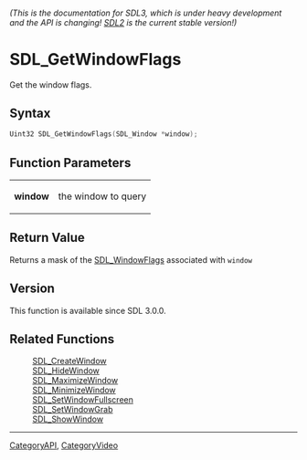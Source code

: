 ====== (This is the documentation for SDL3, which is under heavy development and the API is changing! [https://wiki.libsdl.org/SDL2/ SDL2] is the current stable version!) ======
= SDL_GetWindowFlags =

Get the window flags.

== Syntax ==

<syntaxhighlight lang='c'>
Uint32 SDL_GetWindowFlags(SDL_Window *window);
</syntaxhighlight>

== Function Parameters ==

{|
|'''window'''
|the window to query
|}

== Return Value ==

Returns a mask of the [[SDL_WindowFlags]] associated with
<code>window</code>

== Version ==

This function is available since SDL 3.0.0.

== Related Functions ==

:[[SDL_CreateWindow]]
:[[SDL_HideWindow]]
:[[SDL_MaximizeWindow]]
:[[SDL_MinimizeWindow]]
:[[SDL_SetWindowFullscreen]]
:[[SDL_SetWindowGrab]]
:[[SDL_ShowWindow]]

----
[[CategoryAPI]], [[CategoryVideo]]


